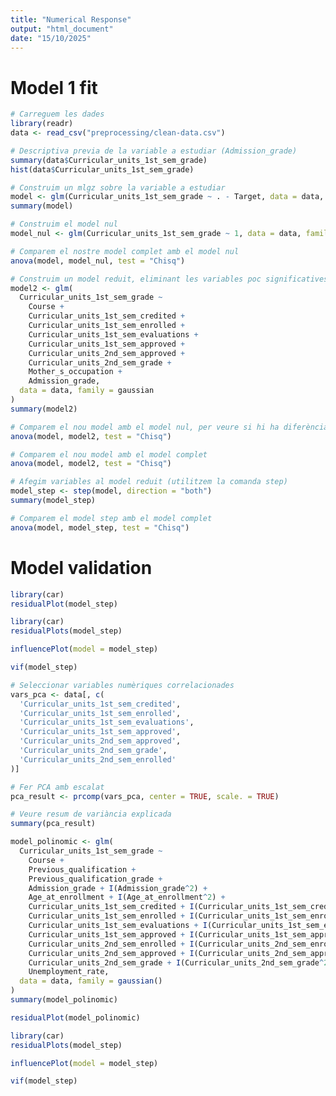 ```yaml
---
title: "Numerical Response"
output: "html_document"
date: "15/10/2025"
---
```



# Model 1 fit
```r
# Carreguem les dades
library(readr)
data <- read_csv("preprocessing/clean-data.csv")
```

```r
# Descriptiva previa de la variable a estudiar (Admission_grade)
summary(data$Curricular_units_1st_sem_grade)
hist(data$Curricular_units_1st_sem_grade)
```

```r
# Construim un mlgz sobre la variable a estudiar
model <- glm(Curricular_units_1st_sem_grade ~ . - Target, data = data, family = gaussian())
summary(model)
```

```r
# Construim el model nul
model_nul <- glm(Curricular_units_1st_sem_grade ~ 1, data = data, family = gaussian)

```

```r
# Comparem el nostre model complet amb el model nul
anova(model, model_nul, test = "Chisq")
```

```r
# Construim un model reduit, eliminant les variables poc significatives
model2 <- glm(
  Curricular_units_1st_sem_grade ~ 
    Course + 
    Curricular_units_1st_sem_credited + 
    Curricular_units_1st_sem_enrolled + 
    Curricular_units_1st_sem_evaluations + 
    Curricular_units_1st_sem_approved + 
    Curricular_units_2nd_sem_approved + 
    Curricular_units_2nd_sem_grade + 
    Mother_s_occupation + 
    Admission_grade,
  data = data, family = gaussian
)
summary(model2)
```

```r
# Comparem el nou model amb el model nul, per veure si hi ha diferència significativa
anova(model, model2, test = "Chisq")
```

```r
# Comparem el nou model amb el model complet
anova(model, model2, test = "Chisq")
```

```r
# Afegim variables al model reduit (utilitzem la comanda step)
model_step <- step(model, direction = "both")
summary(model_step)
```

```r
# Comparem el model step amb el model complet
anova(model, model_step, test = "Chisq")
```

# Model validation
```r
library(car)
residualPlot(model_step)
```

```r
library(car)
residualPlots(model_step)
```

```r
influencePlot(model = model_step)
```

```r
vif(model_step)
```

```r
# Seleccionar variables numèriques correlacionades
vars_pca <- data[, c(
  'Curricular_units_1st_sem_credited',
  'Curricular_units_1st_sem_enrolled',
  'Curricular_units_1st_sem_evaluations',
  'Curricular_units_1st_sem_approved',
  'Curricular_units_2nd_sem_approved',
  'Curricular_units_2nd_sem_grade',
  'Curricular_units_2nd_sem_enrolled'
)]
```

```r
# Fer PCA amb escalat
pca_result <- prcomp(vars_pca, center = TRUE, scale. = TRUE)

# Veure resum de variància explicada
summary(pca_result)
```

```r
model_polinomic <- glm(
  Curricular_units_1st_sem_grade ~ 
    Course +
    Previous_qualification +
    Previous_qualification_grade +
    Admission_grade + I(Admission_grade^2) +
    Age_at_enrollment + I(Age_at_enrollment^2) +
    Curricular_units_1st_sem_credited + I(Curricular_units_1st_sem_credited^2) +
    Curricular_units_1st_sem_enrolled + I(Curricular_units_1st_sem_enrolled^2) +
    Curricular_units_1st_sem_evaluations + I(Curricular_units_1st_sem_evaluations^2) +
    Curricular_units_1st_sem_approved + I(Curricular_units_1st_sem_approved^2) +
    Curricular_units_2nd_sem_enrolled + I(Curricular_units_2nd_sem_enrolled^2) +
    Curricular_units_2nd_sem_approved + I(Curricular_units_2nd_sem_approved^2) +
    Curricular_units_2nd_sem_grade + I(Curricular_units_2nd_sem_grade^2) +
    Unemployment_rate,
  data = data, family = gaussian()
)
summary(model_polinomic)
```

```r
residualPlot(model_polinomic)
```

```r
library(car)
residualPlots(model_step)
```

```r
influencePlot(model = model_step)
```

```r
vif(model_step)
```